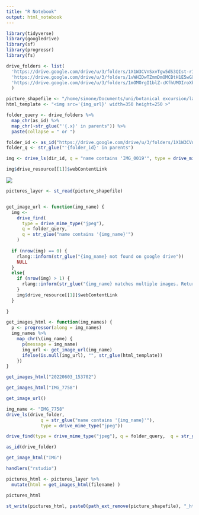 ```yaml
---
title: "R Notebook"
output: html_notebook
---
```


```r
library(tidyverse)
library(googledrive)
library(sf)
library(progressr)
library(fs)
```

```r
drive_folders <- list(
  'https://drive.google.com/drive/u/3/folders/1X1W3CVnSxvTgw5dS3QIst-r1qsovCKv4',
  'https://drive.google.com/drive/u/3/folders/1vWHIDwTZmmDmOMCBtH1E5wGXsZx0gAIR',
  'https://drive.google.com/drive/u/3/folders/1mOMOrgI1blZ-cKfhUMDIroXkh0tJweCb'
  )

picture_shapefile <- "/home/simone/Documents/uni/botanical excursion/layer_geotagged_pictures.gpkg"
html_template <- "<img src='{img_url}' width=350 height=250 >"
```

```r
folder_query <- drive_folders %>% 
  map_chr(as_id) %>% 
  map_chr(~str_glue("'{.x}' in parents")) %>% 
  paste(collapse = " or ")
```


```r
folder_id <- as_id("https://drive.google.com/drive/u/3/folders/1X1W3CVnSxvTgw5dS3QIst-r1qsovCKv4")
folder_q <- str_glue("'{folder_id}' in parents")
```


```r
img <- drive_ls(dir_id, q = "name contains 'IMG_0019'", type = drive_mime_type("jpeg")) 
```
```r
img$drive_resource[[1]]$webContentLink
```

<img src="https://drive.google.com/uc?id=1eXZ7T_PlNrpFzrlaSs4P9bLQPZy4_tQG&export=download"> 

```r
pictures_layer <- st_read(picture_shapefile)
```
```r

```



```r
get_image_url <- function(img_name) {
  img <-
    drive_find(
      type = drive_mime_type("jpeg"),
      q = folder_query,
      q = str_glue("name contains '{img_name}'")
    )
  
  if (nrow(img) == 0) {
    rlang::inform(str_glue("{img_name} not found on google drive"))
    NULL
  }
  else{
    if (nrow(img) > 1) {
      rlang::inform(str_glue("{img_name} matches multiple images. Returning first"))
    }
    img$drive_resource[[1]]$webContentLink
  }
  
}

get_images_html <- function(img_names) {
  p <- progressor(along = img_names)
  img_names %>%
    map_chr(\(img_name) {
      p(message = img_name)
      img_url <- get_image_url(img_name)
      ifelse(is.null(img_url), "", str_glue(html_template))
    })
}
```

```r
get_images_html("20220603_153702")
```
```r
get_images_html("IMG_7758")
```

```r
get_image_url()
```
```r
img_name <- "IMG_7758"
drive_ls(drive_folder,
             q = str_glue("name contains '{img_name}'"),
             type = drive_mime_type("jpeg"))
```
```r
drive_find(type = drive_mime_type("jpeg"), q = folder_query,  q = str_glue("name contains '{img_name}'"))
```


```r
as_id(drive_folder)
```


```r
get_image_html("IMG")
```
```r
handlers("rstudio")
```


```r
pictures_html <- pictures_layer %>% 
  mutate(html = get_images_html(filename) )
```

```r
pictures_html
```



```r
st_write(pictures_html, paste0(path_ext_remove(picture_shapefile), "_html.", path_ext(picture_shapefile)))
```

